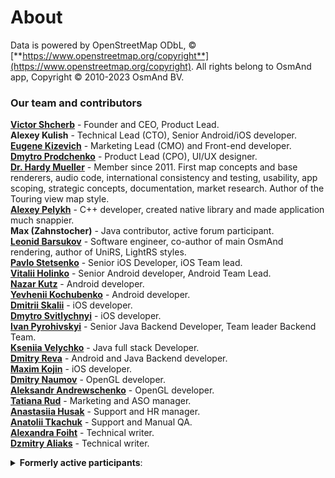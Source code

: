 # About
Data is powered by OpenStreetMap ODbL, &#169; [**https://www.openstreetmap.org/copyright**](https://www.openstreetmap.org/copyright).
All rights belong to OsmAnd app, Copyright &#169; 2010-2023 OsmAnd BV.

### Our team and contributors
[**Victor Shcherb**](https://github.com/vshcherb) - Founder and CEO, Product Lead.  
**Alexey Kulish** - Technical Lead (CTO), Senior Android/iOS developer.  
[**Eugene Kizevich**](http://github.com/EugeneZmeuk) - Marketing Lead (CMO) and Front-end developer.  
[**Dmytro Prodchenko**](https://github.com/dmpr0) - Product Lead (CPO), UI/UX designer.  
[**Dr. Hardy Mueller**](https://github.com/sonora) - Member since 2011. First map concepts and base renderers, audio code, international consistency and testing, usability, app scoping, strategic concepts, documentation, market research. Author of the Touring view map style.  
[**Alexey Pelykh**](https://github.com/alexey-pelykh) - C++ developer, created native library and made application much snappier.  
**Max (Zahnstocher)** - Java contributor, active forum participant.  
[**Leonid Barsukov**](https://github.com/xmd5a2) - Software engineer, co-author of main OsmAnd rendering, author of UniRS, LightRS styles.  
[**Pavlo Stetsenko**](https://github.com/PaulStets) - Senior iOS Developer, iOS Team lead.  
[**Vitalii Holinko**](https://github.com/Chumva) - Senior Android developer, Android Team Lead.   
[**Nazar Kutz**](https://github.com/nazar-kutz) - Android developer.  
[**Yevhenii Kochubenko**](https://github.com/0xRe1nk0) - Android developer.   
[**Dmitrii Skalii**](https://github.com/Skalii) - iOS developer.  
[**Dmytro Svitlychnyi**](https://github.com/DmitrySvetlichny) - iOS developer.   
[**Ivan Pyrohivskyi**](https://github.com/ivanPyrohivskyi) - Senior Java Backend Developer, Team leader Backend Team.  
[**Kseniia Velychko**](https://github.com/alisa911) - Java full stack Developer.  
[**Dmitry Reva**](https://github.com/Dima-1) - Android and Java Backend developer.  
[**Maxim Kojin**](https://github.com/nnngrach) - iOS developer.    
[**Dmitry Naumov**](https://github.com/cepprice) - OpenGL developer.   
[**Aleksandr Andrewschenko**](https://github.com/Andrewschenko) - OpenGL developer.  
[**Tatiana Rud**](https://github.com/TatianaRud) - Marketing and ASO manager.  
[**Anastasiia Husak**](https://github.com/anastasiia936) - Support and HR manager.  
[**Anatolii Tkachuk**](https://github.com/Zirochkabila) - Support and Manual QA.   
[**Alexandra Foiht**](https://github.com/shurasmiling) - Technical writer.  
[**Dzmitry Aliaks**](https://github.com/DmitryAlexei) - Technical writer.  


<details><summary> <b>Formerly active participants</b>:</summary><br />
**Denis (bars)** - Java developer, worked mostly on new UI and usability.<br />**Dusan Kazik** - One of the first contributors.<br />**Andre Van Atten** - Project supporter, active forum participant, one of the first users.<br />**Yvecai** - Main contributor to Contour lines and Hillshade maps.<br />**Pavol Zibrita** - First contributor and developer of some utilities.<br />**Harry van der Wolf** - Contributor (contribute to country boundaries + configuration file + address files and else), active forum participant.<br /> <a href="https://github.com/MadWasp79">**Denis** Kolomiets</a> - Android and Backend developer. <br />**Yurii Mazurevych** - Android developer, all parts of application.<br />**Alexander Sytnyk** - Android developer, all parts of application.  
</details>
